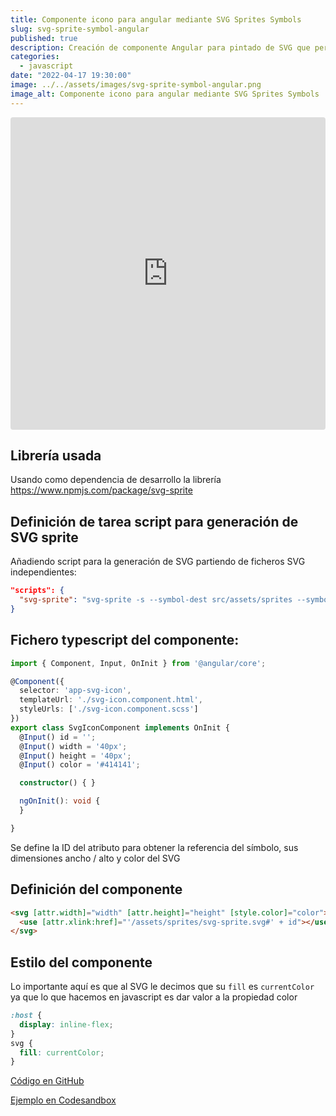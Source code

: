 ```yaml
---
title: Componente icono para angular mediante SVG Sprites Symbols
slug: svg-sprite-symbol-angular
published: true
description: Creación de componente Angular para pintado de SVG que permita ajustes de ancho / alto / color mediante un fichero SVG linkado mediante símbolo
categories:
  - javascript
date: "2022-04-17 19:30:00"
image: ../../assets/images/svg-sprite-symbol-angular.png
image_alt: Componente icono para angular mediante SVG Sprites Symbols
---
```


<iframe src="https://codesandbox.io/embed/kind-cloud-kmfru7?fontsize=14&hidenavigation=1&theme=dark&view=editor"
     style="width:100%; height:500px; border:0; border-radius: 4px; overflow:hidden;"
     title="kind-cloud-kmfru7"
     allow="accelerometer; ambient-light-sensor; camera; encrypted-media; geolocation; gyroscope; hid; microphone; midi; payment; usb; vr; xr-spatial-tracking"
     sandbox="allow-forms allow-modals allow-popups allow-presentation allow-same-origin allow-scripts"
   ></iframe>

## Librería usada

Usando como dependencia de desarrollo la librería https://www.npmjs.com/package/svg-sprite

## Definición de tarea script para generación de SVG sprite

Añadiendo script para la generación de SVG partiendo de ficheros SVG independientes:

```json
"scripts": {
  "svg-sprite": "svg-sprite -s --symbol-dest src/assets/sprites --symbol-sprite svg-sprite.svg src/assets/icons/*.svg"
}
```

## Fichero typescript del componente:

```typescript
import { Component, Input, OnInit } from '@angular/core';

@Component({
  selector: 'app-svg-icon',
  templateUrl: './svg-icon.component.html',
  styleUrls: ['./svg-icon.component.scss']
})
export class SvgIconComponent implements OnInit {
  @Input() id = '';
  @Input() width = '40px';
  @Input() height = '40px';
  @Input() color = '#414141';

  constructor() { }

  ngOnInit(): void {
  }

}
```

Se define la ID del atributo para obtener la referencia del símbolo, sus dimensiones ancho / alto y color del SVG

## Definición del componente

```html
<svg [attr.width]="width" [attr.height]="height" [style.color]="color">
  <use [attr.xlink:href]="'/assets/sprites/svg-sprite.svg#' + id"></use>
</svg>
```

## Estilo del componente

Lo importante aquí es que al SVG le decimos que su <code>fill</code> es <code>currentColor</code> ya que lo que hacemos en javascript es dar valor a la propiedad color

```css
:host {
  display: inline-flex;
}
svg {
  fill: currentColor;
}
```

<a href="https://github.com/ivanalbizu/svg-sprite-symbol-angular" target="_blank" rel="noopener">Código en GitHub</a>

<a href="https://codesandbox.io/s/kind-cloud-kmfru7?file=/src/app/components/svg-icon/svg-icon.component.ts" target="_blank" rel="noopener">Ejemplo en Codesandbox</a>
